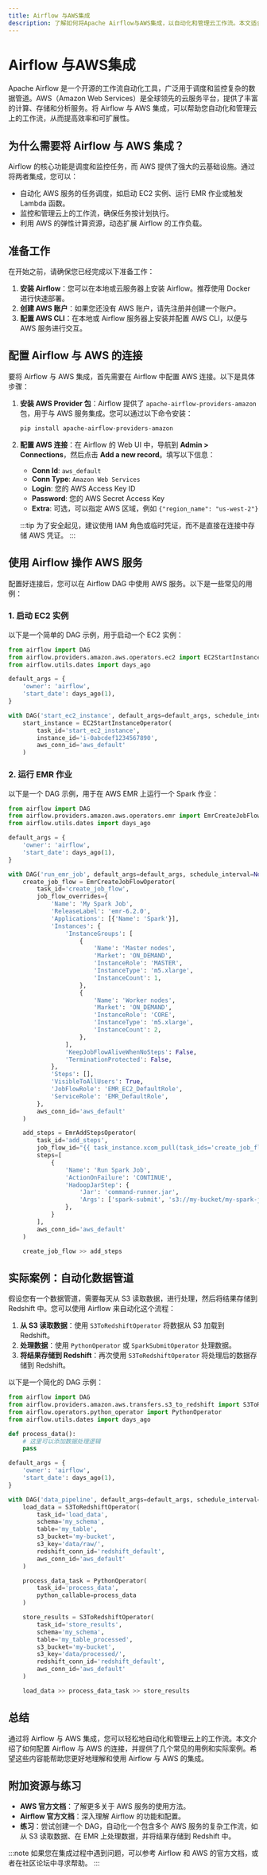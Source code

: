 ```yaml
---
title: Airflow 与AWS集成
description: 了解如何将Apache Airflow与AWS集成，以自动化和管理云工作流。本文适合初学者，包含代码示例和实际案例。
---
```


# Airflow 与AWS集成

Apache Airflow 是一个开源的工作流自动化工具，广泛用于调度和监控复杂的数据管道。AWS（Amazon Web Services）是全球领先的云服务平台，提供了丰富的计算、存储和分析服务。将 Airflow 与 AWS 集成，可以帮助您自动化和管理云上的工作流，从而提高效率和可扩展性。

## 为什么需要将 Airflow 与 AWS 集成？

Airflow 的核心功能是调度和监控任务，而 AWS 提供了强大的云基础设施。通过将两者集成，您可以：

- 自动化 AWS 服务的任务调度，如启动 EC2 实例、运行 EMR 作业或触发 Lambda 函数。
- 监控和管理云上的工作流，确保任务按计划执行。
- 利用 AWS 的弹性计算资源，动态扩展 Airflow 的工作负载。

## 准备工作

在开始之前，请确保您已经完成以下准备工作：

1. **安装 Airflow**：您可以在本地或云服务器上安装 Airflow。推荐使用 Docker 进行快速部署。
2. **创建 AWS 账户**：如果您还没有 AWS 账户，请先注册并创建一个账户。
3. **配置 AWS CLI**：在本地或 Airflow 服务器上安装并配置 AWS CLI，以便与 AWS 服务进行交互。

## 配置 Airflow 与 AWS 的连接

要将 Airflow 与 AWS 集成，首先需要在 Airflow 中配置 AWS 连接。以下是具体步骤：

1. **安装 AWS Provider 包**：Airflow 提供了 `apache-airflow-providers-amazon` 包，用于与 AWS 服务集成。您可以通过以下命令安装：

   ```bash
   pip install apache-airflow-providers-amazon
   ```

2. **配置 AWS 连接**：在 Airflow 的 Web UI 中，导航到 **Admin > Connections**，然后点击 **Add a new record**。填写以下信息：

   - **Conn Id**: `aws_default`
   - **Conn Type**: `Amazon Web Services`
   - **Login**: 您的 AWS Access Key ID
   - **Password**: 您的 AWS Secret Access Key
   - **Extra**: 可选，可以指定 AWS 区域，例如 `{"region_name": "us-west-2"}`

   :::tip
   为了安全起见，建议使用 IAM 角色或临时凭证，而不是直接在连接中存储 AWS 凭证。
   :::

## 使用 Airflow 操作 AWS 服务

配置好连接后，您可以在 Airflow DAG 中使用 AWS 服务。以下是一些常见的用例：

### 1. 启动 EC2 实例

以下是一个简单的 DAG 示例，用于启动一个 EC2 实例：

```python
from airflow import DAG
from airflow.providers.amazon.aws.operators.ec2 import EC2StartInstanceOperator
from airflow.utils.dates import days_ago

default_args = {
    'owner': 'airflow',
    'start_date': days_ago(1),
}

with DAG('start_ec2_instance', default_args=default_args, schedule_interval=None) as dag:
    start_instance = EC2StartInstanceOperator(
        task_id='start_ec2_instance',
        instance_id='i-0abcdef1234567890',
        aws_conn_id='aws_default'
    )
```

### 2. 运行 EMR 作业

以下是一个 DAG 示例，用于在 AWS EMR 上运行一个 Spark 作业：

```python
from airflow import DAG
from airflow.providers.amazon.aws.operators.emr import EmrCreateJobFlowOperator, EmrAddStepsOperator
from airflow.utils.dates import days_ago

default_args = {
    'owner': 'airflow',
    'start_date': days_ago(1),
}

with DAG('run_emr_job', default_args=default_args, schedule_interval=None) as dag:
    create_job_flow = EmrCreateJobFlowOperator(
        task_id='create_job_flow',
        job_flow_overrides={
            'Name': 'My Spark Job',
            'ReleaseLabel': 'emr-6.2.0',
            'Applications': [{'Name': 'Spark'}],
            'Instances': {
                'InstanceGroups': [
                    {
                        'Name': 'Master nodes',
                        'Market': 'ON_DEMAND',
                        'InstanceRole': 'MASTER',
                        'InstanceType': 'm5.xlarge',
                        'InstanceCount': 1,
                    },
                    {
                        'Name': 'Worker nodes',
                        'Market': 'ON_DEMAND',
                        'InstanceRole': 'CORE',
                        'InstanceType': 'm5.xlarge',
                        'InstanceCount': 2,
                    },
                ],
                'KeepJobFlowAliveWhenNoSteps': False,
                'TerminationProtected': False,
            },
            'Steps': [],
            'VisibleToAllUsers': True,
            'JobFlowRole': 'EMR_EC2_DefaultRole',
            'ServiceRole': 'EMR_DefaultRole',
        },
        aws_conn_id='aws_default'
    )

    add_steps = EmrAddStepsOperator(
        task_id='add_steps',
        job_flow_id="{{ task_instance.xcom_pull(task_ids='create_job_flow', key='return_value') }}",
        steps=[
            {
                'Name': 'Run Spark Job',
                'ActionOnFailure': 'CONTINUE',
                'HadoopJarStep': {
                    'Jar': 'command-runner.jar',
                    'Args': ['spark-submit', 's3://my-bucket/my-spark-job.py'],
                },
            }
        ],
        aws_conn_id='aws_default'
    )

    create_job_flow >> add_steps
```

## 实际案例：自动化数据管道

假设您有一个数据管道，需要每天从 S3 读取数据，进行处理，然后将结果存储到 Redshift 中。您可以使用 Airflow 来自动化这个流程：

1. **从 S3 读取数据**：使用 `S3ToRedshiftOperator` 将数据从 S3 加载到 Redshift。
2. **处理数据**：使用 `PythonOperator` 或 `SparkSubmitOperator` 处理数据。
3. **将结果存储到 Redshift**：再次使用 `S3ToRedshiftOperator` 将处理后的数据存储到 Redshift。

以下是一个简化的 DAG 示例：

```python
from airflow import DAG
from airflow.providers.amazon.aws.transfers.s3_to_redshift import S3ToRedshiftOperator
from airflow.operators.python_operator import PythonOperator
from airflow.utils.dates import days_ago

def process_data():
    # 这里可以添加数据处理逻辑
    pass

default_args = {
    'owner': 'airflow',
    'start_date': days_ago(1),
}

with DAG('data_pipeline', default_args=default_args, schedule_interval='@daily') as dag:
    load_data = S3ToRedshiftOperator(
        task_id='load_data',
        schema='my_schema',
        table='my_table',
        s3_bucket='my-bucket',
        s3_key='data/raw/',
        redshift_conn_id='redshift_default',
        aws_conn_id='aws_default'
    )

    process_data_task = PythonOperator(
        task_id='process_data',
        python_callable=process_data
    )

    store_results = S3ToRedshiftOperator(
        task_id='store_results',
        schema='my_schema',
        table='my_table_processed',
        s3_bucket='my-bucket',
        s3_key='data/processed/',
        redshift_conn_id='redshift_default',
        aws_conn_id='aws_default'
    )

    load_data >> process_data_task >> store_results
```

## 总结

通过将 Airflow 与 AWS 集成，您可以轻松地自动化和管理云上的工作流。本文介绍了如何配置 Airflow 与 AWS 的连接，并提供了几个常见的用例和实际案例。希望这些内容能帮助您更好地理解和使用 Airflow 与 AWS 的集成。

## 附加资源与练习

- **AWS 官方文档**：了解更多关于 AWS 服务的使用方法。
- **Airflow 官方文档**：深入理解 Airflow 的功能和配置。
- **练习**：尝试创建一个 DAG，自动化一个包含多个 AWS 服务的复杂工作流，如从 S3 读取数据、在 EMR 上处理数据，并将结果存储到 Redshift 中。

:::note
如果您在集成过程中遇到问题，可以参考 Airflow 和 AWS 的官方文档，或者在社区论坛中寻求帮助。
:::